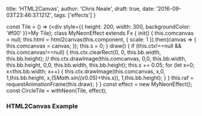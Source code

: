 
  title: 'HTML2Canvas',
  author: 'Chris Neale',
  draft: true,
  date: '2016-09-03T23:46:37.121Z',
  tags: ['effects']
}

const Tile = () => (<div style={{ height: 200, width: 300, backgroundColor: '#f00' }}>My Tile</div>);
class MyNeonEffect extends Fx {
    init() {
        this.comcanvas = null;
        this.html = html2canvas(this.component, { scale: 1 }).then(canvas => {
            this.comcanvas = canvas;
        });
        this.s = 0;
    }
    draw() {
      if (this.ctx!==null && this.comcanvas!==null) {
        this.ctx.clearRect(0, 0, this.bb.width, this.bb.height);
        // this.ctx.drawImage(this.comcanvas, 0,0, this.bb.width, this.bb.height, 0,0,  this.bb.width, this.bb.height);
        this.s += 0.05;
        for (let x=0; x<this.bb.width; x++) {
            this.ctx.drawImage(this.comcanvas, x,0, 1,this.bb.height, x,(5*Math.sin((x*0.05)+this.s)), 1,this.bb.height);
        }
      }
      this.raf = requestAnimationFrame(this.draw);
    }
}
const effect = new MyNeonEffect();
const CircleTile = withNeon(Tile, effect);

### HTML2Canvas Example

<CircleTile />
